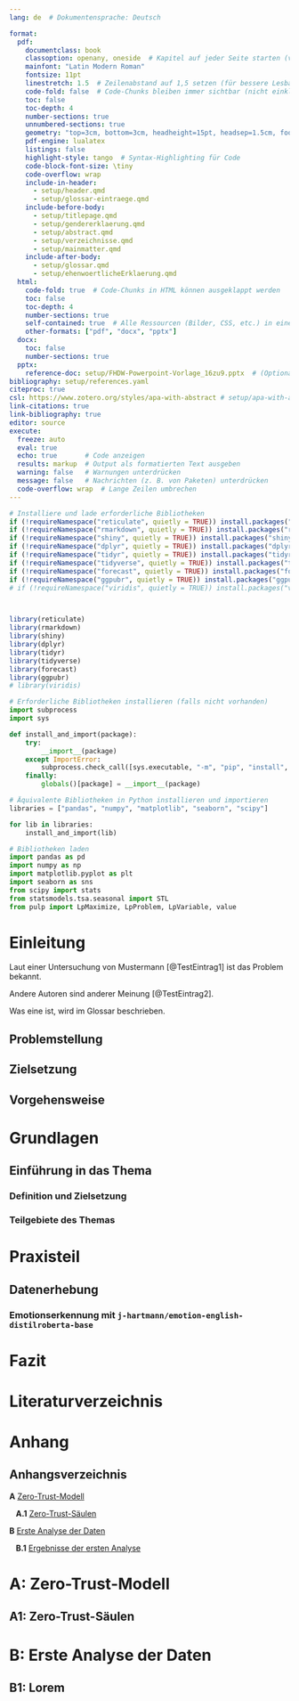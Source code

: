 ```yaml
---
lang: de  # Dokumentensprache: Deutsch

format:
  pdf:
    documentclass: book
    classoption: openany, oneside  # Kapitel auf jeder Seite starten (verhindert leere Seiten)
    mainfont: "Latin Modern Roman"
    fontsize: 11pt
    linestretch: 1.5  # Zeilenabstand auf 1,5 setzen (für bessere Lesbarkeit)
    code-fold: false  # Code-Chunks bleiben immer sichtbar (nicht einklappbar)
    toc: false
    toc-depth: 4
    number-sections: true
    unnumbered-sections: true
    geometry: "top=3cm, bottom=3cm, headheight=15pt, headsep=1.5cm, footskip=1.5cm"
    pdf-engine: lualatex
    listings: false
    highlight-style: tango  # Syntax-Highlighting für Code
    code-block-font-size: \tiny
    code-overflow: wrap
    include-in-header: 
      - setup/header.qmd
      - setup/glossar-eintraege.qmd
    include-before-body:
      - setup/titlepage.qmd
      - setup/gendererklaerung.qmd
      - setup/abstract.qmd
      - setup/verzeichnisse.qmd
      - setup/mainmatter.qmd
    include-after-body:
      - setup/glossar.qmd
      - setup/ehenwoertlicheErklaerung.qmd
  html:
    code-fold: true  # Code-Chunks in HTML können ausgeklappt werden
    toc: false
    toc-depth: 4
    number-sections: true
    self-contained: true  # Alle Ressourcen (Bilder, CSS, etc.) in einer Datei speichern
    other-formats: ["pdf", "docx", "pptx"]
  docx:
    toc: false
    number-sections: true
  pptx:
    reference-doc: setup/FHDW-Powerpoint-Vorlage_16zu9.pptx  # (Optional) Eigene Vorlage nutzen
bibliography: setup/references.yaml
citeproc: true
csl: https://www.zotero.org/styles/apa-with-abstract # setup/apa-with-abstract.csl
link-citations: true
link-bibliography: true
editor: source
execute:
  freeze: auto
  eval: true
  echo: true       # Code anzeigen
  results: markup  # Output als formatierten Text ausgeben
  warning: false   # Warnungen unterdrücken
  message: false   # Nachrichten (z. B. von Paketen) unterdrücken
  code-overflow: wrap  # Lange Zeilen umbrechen
---
```


```r
# Installiere und lade erforderliche Bibliotheken
if (!requireNamespace("reticulate", quietly = TRUE)) install.packages("reticulate")
if (!requireNamespace("rmarkdown", quietly = TRUE)) install.packages("rmarkdown")
if (!requireNamespace("shiny", quietly = TRUE)) install.packages("shiny")
if (!requireNamespace("dplyr", quietly = TRUE)) install.packages("dplyr")
if (!requireNamespace("tidyr", quietly = TRUE)) install.packages("tidyr")
if (!requireNamespace("tidyverse", quietly = TRUE)) install.packages("tidyverse")
if (!requireNamespace("forecast", quietly = TRUE)) install.packages("forecast")
if (!requireNamespace("ggpubr", quietly = TRUE)) install.packages("ggpubr")
# if (!requireNamespace("viridis", quietly = TRUE)) install.packages("viridis")



library(reticulate)
library(rmarkdown)
library(shiny)
library(dplyr)
library(tidyr)
library(tidyverse)
library(forecast)
library(ggpubr)
# library(viridis)
```

```python
# Erforderliche Bibliotheken installieren (falls nicht vorhanden)
import subprocess
import sys

def install_and_import(package):
    try:
        __import__(package)
    except ImportError:
        subprocess.check_call([sys.executable, "-m", "pip", "install", package])
    finally:
        globals()[package] = __import__(package)

# Äquivalente Bibliotheken in Python installieren und importieren
libraries = ["pandas", "numpy", "matplotlib", "seaborn", "scipy"]

for lib in libraries:
    install_and_import(lib)

# Bibliotheken laden
import pandas as pd
import numpy as np
import matplotlib.pyplot as plt
import seaborn as sns
from scipy import stats
from statsmodels.tsa.seasonal import STL
from pulp import LpMaximize, LpProblem, LpVariable, value

```



<!-- ================= 1. Einleitung ================= -->

# Einleitung {#sec-einleitung}

Laut einer Untersuchung von Mustermann [@TestEintrag1] ist das Problem bekannt.

Andere Autoren sind anderer Meinung [@TestEintrag2].

Was eine \gls{mfa} ist, wird im Glossar beschrieben.

## Problemstellung {#sec-problemstellung}

<!-- Hier kommt die Beschreibung der Problemstellung -->

## Zielsetzung {#sec-zielsetzung}

<!-- Hier kommt die Zielsetzung der Arbeit -->

## Vorgehensweise {#sec-vorgehensweise}

<!-- Erläuterung zur Methodik -->

<!-- ================= 2. Theoretische Grundlagen ================= -->

# Grundlagen {#sec-grundlagen}

## Einführung in das Thema {#sec-einfuehrung}

<!-- Einführung in das Hauptthema der Arbeit -->

### Definition und Zielsetzung {#sec-definition}

<!-- Wichtige Definitionen und Zielsetzungen -->

### Teilgebiete des Themas {#sec-teilgebiete}

<!-- Beschreibung der verschiedenen Teilgebiete -->

<!-- ================= 3. Praxisteil ================= -->

# Praxisteil {#sec-praxisteil}

<!-- Beschreibung des praktischen Teils der Arbeit -->

## Datenerhebung {#sec-datenerhebung}

<!-- Wie wurden die Daten gesammelt? -->

### Emotionserkennung mit `j-hartmann/emotion-english-distilroberta-base` {#sec-emotionserkennung}

<!-- Details zur verwendeten Methode der Emotionserkennung -->

<!-- ================= 4. Fazit ================= -->

# Fazit {#sec-fazit}

<!-- Zusammenfassung der Ergebnisse, Reflexion und Ausblick -->

<!-- ================= Literaturverzeichnis ================= -->

# Literaturverzeichnis {.unnumbered}

::: {#refs}
:::
\pagestyle{literature}
\markboth{Literaturverzeichnis}{Literaturverzeichnis}

\clearpage

<!-- ================= Anhangsverzeichnis-Header ================= -->

::: {#sec-anhang}
# Anhang {.unnumbered}
:::
\markboth{Anhang}{Anhang} 
\thispagestyle{empty}
\renewcommand{\thefigure}{A.\arabic{figure}}
\setcounter{figure}{0}



::: {#sec-anhangsverzeichnis}
## Anhangsverzeichnis {.unnumbered}
:::
\pagestyle{appendixTOC}
\noindent
<!-- ================= Anhangsverzeichnis ================= -->


**A** [Zero-Trust-Modell](#sec-anhangA) \dotfill  \pageref{sec-anhangA}

&nbsp;&nbsp;&nbsp;**A.1** [Zero-Trust-Säulen](#sec-anhangA1) \dotfill  \pageref{sec-anhangA1}

**B** [Erste Analyse der Daten](#sec-anhangB) \dotfill  \pageref{sec-anhangB}

&nbsp;&nbsp;&nbsp;**B.1** [Ergebnisse der ersten Analyse](#sec-anhangB1) \dotfill  \pageref{sec-anhangB1}
 





\clearpage

<!-- ================= Anhang ================= -->
\pagestyle{appendix} 
::: {#sec-anhangA}
# A: Zero-Trust-Modell {.unnumbered}
:::
\markboth{Anhang A: Zero-Trust-Modell}{}

::: {#sec-anhangA1}
## A1: Zero-Trust-Säulen {.unnumbered}
:::

\lorem

\clearpage

::: {#sec-anhangB}
# B: Erste Analyse der Daten {.unnumbered}
:::
\markboth{Anhang B: Erste Analyse der Daten}{}

\lorem


::: {#sec-anhangB1}
## B1: Lorem {.unnumbered}
:::

\lorem









<!-- ================= Ende ================= -->


